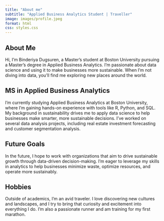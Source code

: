 ```yaml
---
title: "About me"
subtitle: "Applied Business Analytics Student | Traveller"
image: images/profile.jpeg
format: html
css: styles.css
---
```



## **About Me**

Hi, I'm Binderiya Dugsuren, a Master's student at Boston University pursuing a Master's degree in Applied Business Analytics. I'm passionate about data science and using it to make businesses more sustainable. When I’m not diving into data, you’ll find me exploring new places around the world. 

## **MS in Applied Business Analytics**

I’m currently studying Applied Business Analytics at Boston University, where I’m gaining hands-on experience with tools like R, Python, and SQL. My background in sustainability drives me to apply data science to help businesses make smarter, more sustainable decisions. I’ve worked on several data analysis projects, including real estate investment forecasting and customer segmentation analysis.

## **Future Goals**

In the future, I hope to work with organizations that aim to drive sustainable growth through data-driven decision-making. I'm eager to leverage my skills in analytics to help businesses minimize waste, optimize resources, and operate more sustainably.

## **Hobbies**

Outside of academics, I’m an avid traveler. I love discovering new cultures and landscapes, and I try to bring that curiosity and excitement into everything I do. I'm also a passionate runner and am training for my first marathon.